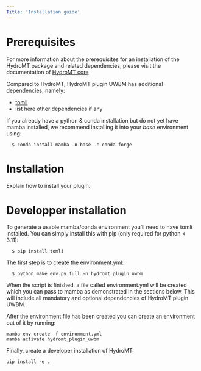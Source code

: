 ```yaml
---
Title: 'Installation guide'
---
```


# Prerequisites
For more information about the prerequisites for an installation of the HydroMT package 
and related dependencies, please visit the documentation of 
[HydroMT core](https://deltares.github.io/hydromt/latest/getting_started/installation.html#installation-guide)

Compared to HydroMT, HydroMT plugin UWBM has additional dependencies, namely:

- [tomli](https://github.com/hukkin/tomli)
- list here other dependencies if any

If you already have a python & conda installation but do not yet have mamba installed, 
we recommend installing it into your *base* environment using:

```
  $ conda install mamba -n base -c conda-forge
```

# Installation
Explain how to install your plugin.

# Developper installation
To generate a usable mamba/conda environment you’ll need to have tomli installed. You can simply install this with pip (only required for python < 3.11):

```
  $ pip install tomli
```

The first step is to create the environment.yml:

```
  $ python make_env.py full -n hydromt_plugin_uwbm
```

When the script is finished, a file called environment.yml will be created which you can pass to mamba as demonstrated in the sections below. This will include all mandatory and optional dependencies of HydroMT plugin UWBM.

After the environment file has been created you can create an environment out of it by running:

```
mamba env create -f environment.yml
mamba activate hydromt_plugin_uwbm
```

Finally, create a developer installation of HydroMT:

```
pip install -e .
```